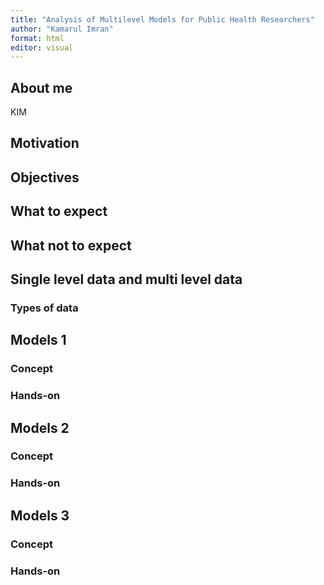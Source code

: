 ```yaml
---
title: "Analysis of Multilevel Models for Public Health Researchers"
author: "Kamarul Imran"
format: html
editor: visual
---
```



## About me

KIM


## Motivation


## Objectives 


## What to expect


## What not to expect


## Single level data and multi level data

### Types of data


## Models 1

### Concept 


### Hands-on

## Models 2

### Concept 


### Hands-on

## Models 3

### Concept 


### Hands-on




